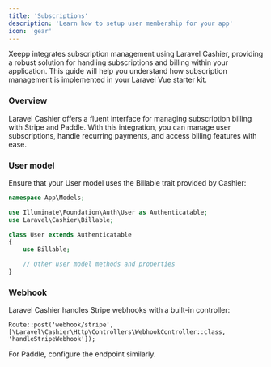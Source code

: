 ```yaml
---
title: 'Subscriptions'
description: 'Learn how to setup user membership for your app'
icon: 'gear'
---
```


Xeepp integrates subscription management using Laravel Cashier, providing a robust solution for handling subscriptions and billing within your application. This guide will help you understand how subscription management is implemented in your Laravel Vue starter kit.

### Overview
Laravel Cashier offers a fluent interface for managing subscription billing with Stripe and Paddle. With this integration, you can manage user subscriptions, handle recurring payments, and access billing features with ease.

### User model
Ensure that your User model uses the Billable trait provided by Cashier:
```php
namespace App\Models;

use Illuminate\Foundation\Auth\User as Authenticatable;
use Laravel\Cashier\Billable;

class User extends Authenticatable
{
    use Billable;

    // Other user model methods and properties
}
```

### Webhook
Laravel Cashier handles Stripe webhooks with a built-in controller:
```
Route::post('webhook/stripe', [\Laravel\Cashier\Http\Controllers\WebhookController::class, 'handleStripeWebhook']);
```
For Paddle, configure the endpoint similarly.